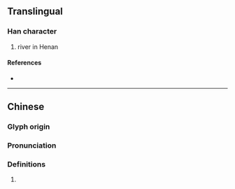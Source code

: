 {{character info/new}}
==Translingual==

===Han character===
{{Han char|rn=85|rad=水|as=12|sn=15|four=38131|canj=EOTF|ids=⿰氵無}}

# river in Henan

====References====
* {{Han ref|kx=0649.010|dkj=18232|dj=1058.240|hdz=31742.100|uh=6F55|ud=28501|bh=E64B|bd=58955}}

----

==Chinese==
{{zh-forms}}

===Glyph origin===
{{Han etym}}

===Pronunciation===
{{zh-pron
|m=wǔ
|c=mou5
|mc=y
|oc=y
|cat=pn
}}

===Definitions===
{{zh-hanzi}}

# {{rfdef|zh}}